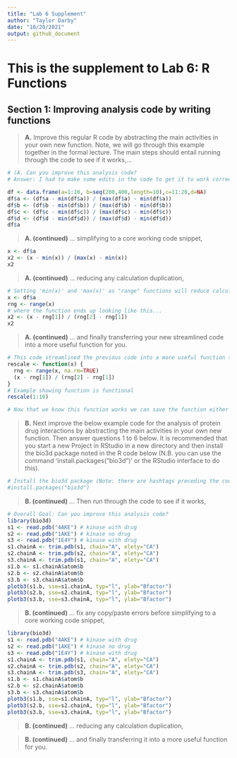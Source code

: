 ```yaml
---
title: "Lab 6 Supplement"
author: "Taylor Darby"
date: "10/20/2021"
output: github_document
---
```


# This is the supplement to Lab 6: R Functions

## Section 1: Improving analysis code by writing functions
> **A.** Improve this regular R code by abstracting the main activities in your own new function. Note, we will go through this example together in the formal lecture. The main steps should entail running through the code to see if it works,... 

```r
# (A. Can you improve this analysis code?
# Answer: I had to make some edits in the code to get it to work correctly (i.e. store the 5 appropriate data and values in the global environment). This is not efficient.

df <- data.frame(a=1:10, b=seq(200,400,length=10),c=11:20,d=NA)
df$a <- (df$a - min(df$a)) / (max(df$a) - min(df$a))
df$b <- (df$b - min(df$b)) / (max(df$b) - min(df$b))
df$c <- (df$c - min(df$c)) / (max(df$c) - min(df$c))
df$d <- (df$d - min(df$d)) / (max(df$d) - min(df$d))
df$a
```

> **A. (continued)** ... simplifying to a core
working code snippet, 

```r
x <- df$a
x2 <- (x - min(x)) / (max(x) - min(x))
x2
```

> **A. (continued)** ... reducing any calculation duplication, 

```r
# Setting 'min(x)' and 'max(x)' as "range" functions will reduce calculation duplication
x <- df$a
rng <- range(x)
# where the function ends up looking like this...
x2 <- (x - rng[1]) / (rng[2] - rng[1])
x2
```


> **A. (continued)** ... and finally transferring your
new streamlined code into a more useful function for you.

```r
# This code streamlined the previous code into a more useful function that accounts for 'NA' values.
rescale <- function(x) {
  rng <- range(x, na.rm=TRUE)
  (x - rng[1]) / (rng[2] - rng[1])
}
# Example showing function is functional
rescale(1:10)

# Now that we know this function works we can save the function either as an R file and source it each time, or we can extract the function ('Code' -> 'Extract Function')
```


> **B.** Next improve the below example code for the analysis of protein drug interactions by abstracting the main activities in your own new function. Then answer questions 1 to 6 below. It is recommended that you start a new Project in RStudio in a new directory and then install the bio3d package noted in the R code below (N.B. you can use the command 'install.packages("bio3d")' or the RStudio interface to do this). 

```r
# Install the bio3d package (Note: there are hashtags preceding the code to avoid installing packages multiple times)
#install.packages("bio3d")
```

> **B. (continued)** ... Then run through the code to see if it works,

```r
# Overall Goal: Can you improve this analysis code?
library(bio3d)
s1 <- read.pdb("4AKE") # kinase with drug
s2 <- read.pdb("1AKE") # kinase no drug
s3 <- read.pdb("1E4Y") # kinase with drug
s1.chainA <- trim.pdb(s1, chain="A", elety="CA")
s2.chainA <- trim.pdb(s2, chain="A", elety="CA")
s3.chainA <- trim.pdb(s1, chain="A", elety="CA")
s1.b <- s1.chainA$atom$b
s2.b <- s2.chainA$atom$b
s3.b <- s3.chainA$atom$b
plotb3(s1.b, sse=s1.chainA, typ="l", ylab="Bfactor")
plotb3(s2.b, sse=s2.chainA, typ="l", ylab="Bfactor")
plotb3(s3.b, sse=s3.chainA, typ="l", ylab="Bfactor")
```


> **B. (continued)** ... fix any copy/paste errors before simplifying to a core working code snippet,

```r
library(bio3d)
s1 <- read.pdb("4AKE") # kinase with drug
s2 <- read.pdb("1AKE") # kinase no drug
s3 <- read.pdb("1E4Y") # kinase with drug
s1.chainA <- trim.pdb(s1, chain="A", elety="CA")
s2.chainA <- trim.pdb(s2, chain="A", elety="CA")
s3.chainA <- trim.pdb(s3, chain="A", elety="CA")
s1.b <- s1.chainA$atom$b
s2.b <- s2.chainA$atom$b
s3.b <- s3.chainA$atom$b
plotb3(s1.b, sse=s1.chainA, typ="l", ylab="Bfactor")
plotb3(s2.b, sse=s2.chainA, typ="l", ylab="Bfactor")
plotb3(s3.b, sse=s3.chainA, typ="l", ylab="Bfactor")
```

> **B. (continued)** ... reducing any calculation duplication, 

> **B. (continued)** ... and finally transferring it into a more useful function for you.




